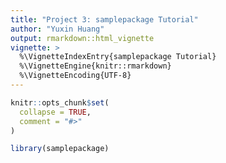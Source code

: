 ```yaml
---
title: "Project 3: samplepackage Tutorial"
author: "Yuxin Huang"
output: rmarkdown::html_vignette
vignette: >
  %\VignetteIndexEntry{samplepackage Tutorial}
  %\VignetteEngine{knitr::rmarkdown}
  %\VignetteEncoding{UTF-8}
---
```


```r
knitr::opts_chunk$set(
  collapse = TRUE,
  comment = "#>"
)
```

```r
library(samplepackage)
```
